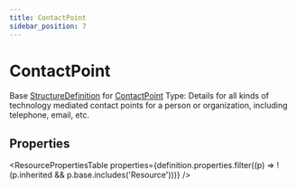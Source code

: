 ```yaml
---
title: ContactPoint
sidebar_position: 7
---
```


# ContactPoint

Base <a href="/docs/api/fhir/resources/structuredefinition">StructureDefinition</a> for <a href="/docs/api/fhir/datatypes/contactpoint">ContactPoint</a> Type: Details for all kinds of technology mediated contact points for a person or organization, including telephone, email, etc.

<Tabs queryString="intro-section">
<TabItem value="schema" label="Schema" default>


## Properties


<ResourcePropertiesTable properties={definition.properties.filter((p) => !(p.inherited && p.base.includes('Resource')))} />


</TabItem>
  
  
  
  

</Tabs>
